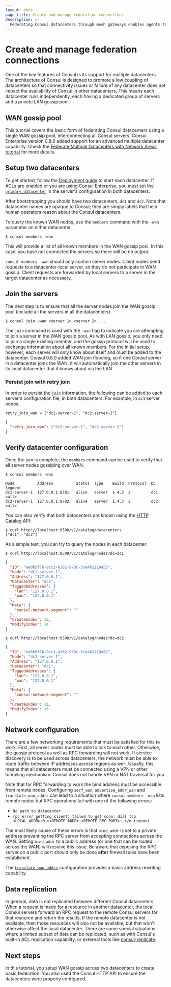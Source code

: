 ```yaml
---
layout: docs
page_title: Create and manage federation connections
description: >-
  Federating Consul datacenters through mesh gateways enables agents to engage in WAN communication across runtimes and cloud providers. Learn about multi-cluster federation and its network requirements for Consul on Kubernetes.
---
```


# Create and manage federation connections

One of the key features of Consul is its support for multiple datacenters.
The architecture of Consul is designed to promote a low coupling of datacenters 
so that connectivity issues or failure of any datacenter does not impact the 
availability of Consul in other datacenters. This means each datacenter runs 
independently, each having a dedicated group of servers and a private LAN gossip 
pool.

## WAN gossip pool

This tutorial covers the basic form of federating Consul datacenters using a 
single WAN gossip pool, interconnecting all Consul servers.
Consul Enterprise version 0.8.0 added support for an advanced multiple 
datacenter capability. Check the
[Federate Multiple Datacenters with Network Areas tutorial](/consul/tutorials/datacenter-operations/federation-network-areas) for more details.

## Setup two datacenters

To get started, follow the [Deployment guide](/consul/tutorials/production-deploy/deployment-guide) 
to start each datacenter. If ACLs are enabled or you are using Consul Enterprise, 
you must set the [`primary_datacenter`](/consul/docs/agent/config/config-files#primary_datacenter) in the server's configuration in both datacenters.

After bootstrapping you should have two datacenters, `dc1` and `dc2`. Note that 
datacenter names are opaque to Consul; they are simply labels that help human 
operators reason about the Consul datacenters.

To query the known WAN nodes, use the `members` command with the `-wan` 
parameter on either datacenter.

```shell-session
$ consul members -wan
```

This will provide a list of all known members in the WAN gossip pool. In
this case, you have not connected the servers so there will be no output.

`consul members -wan` should
only contain server nodes. Client nodes send requests to a datacenter-local server,
so they do not participate in WAN gossip. Client requests are forwarded by local
servers to a server in the target datacenter as necessary.

## Join the servers

The next step is to ensure that all the server nodes join the WAN gossip pool 
(include all the servers in all the datacenters).

```shell-session
$ consul join -wan <server 1> <server 2> ...
```

The `join` command is used with the `-wan` flag to indicate you are attempting 
to join a server in the WAN gossip pool. As with LAN gossip, you only need to 
join a single existing member, and the gossip protocol will be used to exchange
information about all known members. For the initial setup, however, each server
will only know about itself and must be added to the datacenter. Consul 0.8.0 
added WAN join flooding, so if one Consul server in a datacenter joins the WAN, 
it will automatically join the other servers in its local datacenter that it 
knows about via the LAN.

### Persist join with retry join

In order to persist the `join` information, the following can be added to each 
server's configuration file, in both datacenters. For example, in `dc1` server 
nodes.

<CodeTabs>

```hcl
retry_join_wan = ["dc2-server-1", "dc2-server-2"]
```

```json
{
  "retry_join_wan": ["dc2-server-1", "dc2-server-2"]
}
```

</CodeTabs>


## Verify datacenter configuration

Once the join is complete, the `members` command can be used to verify that all 
server nodes gossiping over WAN.

```shell-session
$ consul members -wan
```

```plaintext hideClipboard
Node          Address          Status  Type    Build  Protocol  DC   Segment
dc1-server-1  127.0.0.1:8701   alive   server  1.4.3  2         dc1  <all>
dc2-server-1  127.0.0.1:8702   alive   server  1.4.3  2         dc2  <all>
```

You can also verify that both datacenters are known using the
[HTTP Catalog API](/consul/api-docs/catalog#list-datacenters):

```shell-session
$ curl http://localhost:8500/v1/catalog/datacenters
["dc1", "dc2"]
```

As a simple test, you can try to query the nodes in each datacenter:

```shell-session
$ curl http://localhost:8500/v1/catalog/nodes?dc=dc1
```

```json hideClipboard
{
  "ID": "ee8b5f7b-9cc1-a382-978c-5ce4b1219a55",
  "Node": "dc1-server-1",
  "Address": "127.0.0.1",
  "Datacenter": "dc1",
  "TaggedAddresses": {
    "lan": "127.0.0.1",
    "wan": "127.0.0.1"
  },
  "Meta": {
    "consul-network-segment": ""
  },
  "CreateIndex": 12,
  "ModifyIndex": 14
}
```

```shell-session
$ curl http://localhost:8500/v1/catalog/nodes?dc=dc2
```

```json hideClipboard
{
  "ID": "ee8b5f7b-9cc1-a382-978c-5ce4b1219a55",
  "Node": "dc2-server-1",
  "Address": "127.0.0.1",
  "Datacenter": "dc1",
  "TaggedAddresses": {
    "lan": "127.0.0.1",
    "wan": "127.0.0.1"
  },
  "Meta": {
    "consul-network-segment": ""
  },
  "CreateIndex": 11,
  "ModifyIndex": 16
}
```

## Network configuration

There are a few networking requirements that must be satisfied for this to work. 
First, all server nodes must be able to talk to each other. Otherwise,
the gossip protocol as well as RPC forwarding will not work. If service discovery
is to be used across datacenters, the network must be able to route traffic
between IP addresses across regions as well. Usually, this means that all 
datacenters must be connected using a VPN or other tunneling mechanism. Consul 
does not handle VPN or NAT traversal for you.

Note that for RPC forwarding to work the bind address must be accessible from 
remote nodes. Configuring `serf_wan`, `advertise_addr_wan` and `translate_wan_addrs` 
can lead to a situation where `consul members -wan` lists remote nodes but RPC 
operations fail with one of the following errors:

- `No path to datacenter`
- `rpc error getting client: failed to get conn: dial tcp <LOCAL_ADDR>:0-><REMOTE_ADDR>:<REMOTE_RPC_PORT>: i/o timeout`

The most likely cause of these errors is that `bind_addr` is set to a private 
address preventing the RPC server from accepting connections across the WAN. 
Setting `bind_addr` to a public address (or one that can be routed across the WAN) 
will resolve this issue. Be aware that exposing the RPC server on a public port 
should only be done **after** firewall rules have been established.

The [`translate_wan_addrs`](/consul/docs/agent/config/config-files#translate_wan_addrs) 
configuration provides a basic address rewriting capability.

## Data replication

In general, data is not replicated between different Consul datacenters. When a
request is made for a resource in another datacenter, the local Consul servers 
forward an RPC request to the remote Consul servers for that resource and return 
the results. If the remote datacenter is not available, then those resources 
will also not be available, but that won't otherwise affect the local datacenter. 
There are some special situations where a limited subset of data can be 
replicated, such as with Consul's built-in ACL replication capability, or
external tools like [consul-replicate](https://github.com/hashicorp/consul-replicate/).

## Next steps

In this tutorial, you setup WAN gossip across two datacenters to create basic 
federation. You also used the Consul HTTP API to ensure the datacenters were 
properly configured.
